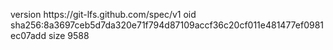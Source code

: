 version https://git-lfs.github.com/spec/v1
oid sha256:8a3697ceb5d7da320e71f794d87109accf36c20cf011e481477ef0981ec07add
size 9588
